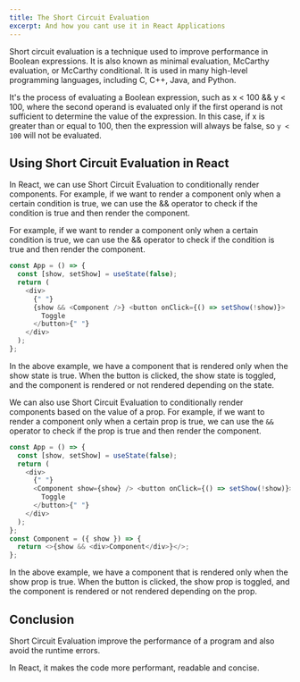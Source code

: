 ```yaml
---
title: The Short Circuit Evaluation
excerpt: And how you cant use it in React Applications
---
```


Short circuit evaluation is a technique used to improve performance in Boolean expressions. It is also known as minimal evaluation, McCarthy evaluation, or McCarthy conditional. It is used in many high-level programming languages, including C, C++, Java, and Python.

It's the process of evaluating a Boolean expression, such as x < 100 && y < 100, where the second operand is evaluated only if the first operand is not sufficient to determine the value of the expression. In this case, if x is greater than or equal to 100, then the expression will always be false, so `y < 100` will not be evaluated.

## Using Short Circuit Evaluation in React

In React, we can use Short Circuit Evaluation to conditionally render components. For example, if we want to render a component only when a certain condition is true, we can use the && operator to check if the condition is true and then render the component.

For example, if we want to render a component only when a certain condition is true, we can use the && operator to check if the condition is true and then render the component.

```js
const App = () => {
  const [show, setShow] = useState(false);
  return (
    <div>
      {" "}
      {show && <Component />} <button onClick={() => setShow(!show)}>
        Toggle
      </button>{" "}
    </div>
  );
};
```

In the above example, we have a component that is rendered only when the show state is true. When the button is clicked, the show state is toggled, and the component is rendered or not rendered depending on the state.

We can also use Short Circuit Evaluation to conditionally render components based on the value of a prop. For example, if we want to render a component only when a certain prop is true, we can use the `&&` operator to check if the prop is true and then render the component.

```js
const App = () => {
  const [show, setShow] = useState(false);
  return (
    <div>
      {" "}
      <Component show={show} /> <button onClick={() => setShow(!show)}>
        Toggle
      </button>{" "}
    </div>
  );
};
const Component = ({ show }) => {
  return <>{show && <div>Component</div>}</>;
};
```

In the above example, we have a component that is rendered only when the show prop is true. When the button is clicked, the show prop is toggled, and the component is rendered or not rendered depending on the prop.

## Conclusion

Short Circuit Evaluation improve the performance of a program and also avoid the runtime errors.

In React, it makes the code more performant, readable and concise.
